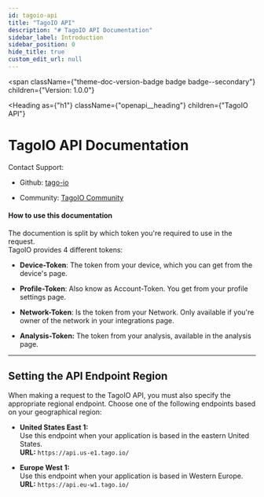 ```yaml
---
id: tagoio-api
title: "TagoIO API"
description: "# TagoIO API Documentation"
sidebar_label: Introduction
sidebar_position: 0
hide_title: true
custom_edit_url: null
---
```



<span
  className={"theme-doc-version-badge badge badge--secondary"}
  children={"Version: 1.0.0"}
>
</span>

<Heading
  as={"h1"}
  className={"openapi__heading"}
  children={"TagoIO API"}
>
</Heading>



# TagoIO API Documentation

Contact Support:

- Github: [tago-io](https://github.com/tago-io)
    
- Community: [TagoIO Community](https://community.tago.io/)
    

#### **How to use this documentation**

The documention is split by which token you're required to use in the request.  
TagoIO provides 4 different tokens:

- **Device-Token**: The token from your device, which you can get from the device's page.
    
- **Profile-Token**: Also know as Account-Token. You get from your profile settings page.
    
- **Network-Token**: Is the token from your Network. Only available if you're owner of the network in your integrations page.
    
- **Analysis-Token:** The token from your analysis, available in the analysis page.
    

---

## Setting the API Endpoint Region

When making a request to the TagoIO API, you must also specify the appropriate regional endpoint. Choose one of the following endpoints based on your geographical region:

- **United States East 1:**  
    Use this endpoint when your application is based in the eastern United States.  
    **URL:** `https://api.us-e1.tago.io/`
    
- **Europe West 1:**  
    Use this endpoint when your application is based in Western Europe.  
    **URL:** `https://api.eu-w1.tago.io/`


      